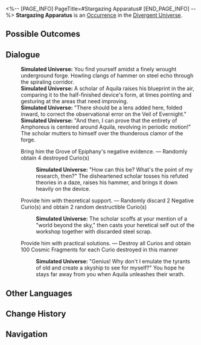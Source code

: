 <%-- [PAGE_INFO]
PageTitle=#Stargazing Apparatus#
[END_PAGE_INFO] --%>
{{Stub}}
{{Simulated Universe Event Infobox
|id            = 25201
|title         = 
|image         = <!--TBA: SpriteOutput/Rogue/RandomEvent/PicRogueEvent_31.png-->
|domains_su    = 
|domains_swarm = 
|domains_gng   = 
|domains_du    = Unknown
|domains_und   = 
|requirements  = 
|prev          = 
|next          = 
|characters    = 
|factions      = 
|order         = 
|order_du      = 135
}}
'''Stargazing Apparatus''' is an [[Divergent Universe/Occurrence|Occurrence]] in the [[Divergent Universe]].

==Possible Outcomes==
{{Possible Outcomes
|choice_1 = Bring him the Grove of Epiphany's negative evidence.
|result_1 = Randomly obtain 4 destroyed Curio(s)

|choice_2 = Provide him with theoretical support.
|result_2 = Randomly discard 2 Negative Curio(s) and obtain 2 random destructible Curio(s)

|choice_3 = Provide him with practical solutions.
|result_3 = Destroy all Curios and obtain 100 Cosmic Fragments for each Curio destroyed in this manner

}}
<!--
==Gameplay Notes==
* 
-->
==Dialogue==
{{Dialogue Start}}
:'''Simulated Universe:''' You find yourself amidst a finely wrought underground forge. Howling clangs of hammer on steel echo through the spiraling corridor.
:'''Simulated Universe:''' A scholar of Aquila raises his blueprint in the air, comparing it to the half-finished device's form, at times pointing and gesturing at the areas that need improving.
:'''Simulated Universe:''' "There should be a lens added here, folded inward, to correct the observational error on the Veil of Evernight."
:'''Simulated Universe:''' "And then, I can prove that the entirety of Amphoreus is centered around Aquila, revolving in periodic motion!" The scholar mutters to himself over the thunderous clamor of the forge.
:{{DIcon|Star}} Bring him the Grove of Epiphany's negative evidence. &mdash; Randomly obtain 4 destroyed Curio(s)
::'''Simulated Universe:''' "How can this be? What's the point of my research, then?" The disheartened scholar tosses his refuted theories in a daze, raises his hammer, and brings it down heavily on the device.
:{{DIcon|Star}} Provide him with theoretical support. &mdash; Randomly discard 2 Negative Curio(s) and obtain 2 random destructible Curio(s)
::'''Simulated Universe:''' The scholar scoffs at your mention of a "world beyond the sky," then casts your heretical self out of the workshop together with discarded steel scrap.
:{{DIcon|Star}} Provide him with practical solutions. &mdash; Destroy all Curios and obtain 100 Cosmic Fragments for each Curio destroyed in this manner
::'''Simulated Universe:''' "Genius! Why don't I emulate the tyrants of old and create a skyship to see for myself?" You hope he stays far away from you when Aquila unleashes their wrath.
{{Dialogue End}}

==Other Languages==
{{Other Languages
|en   = Stargazing Apparatus
|zhs  = 观星机器
|zht  = 觀星機器
|ja   = 天体観測マシン
|ko   = 별 관측 기계
|es   = Dispositivo de observación de estrellas
|fr   = Appareil d'observation des étoiles
|ru   = Устройство наблюдения за звёздами
|th   = เครื่องดูดาว
|vi   = Máy Ngắm Sao
|de   = Sternenbeobachtungsgerät
|id   = Alat Pengamat Bintang
|pt   = Dispositivo de Observação de Estrelas
}}

==Change History==
{{Change History|3.1}}

==Navigation==
{{Occurrence Navbox}}